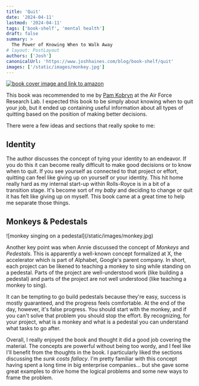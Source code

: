 ```yaml
---
title: 'Quit'
date: '2024-04-11'
lastmod: '2024-04-11'
tags: ['book-shelf', 'mental health']
draft: false
summary: >
  The Power of Knowing When to Walk Away
# layout: PostLayout
authors: ['Josh']
canonicalUrl: 'https://www.joshhaines.com/blog/book-shelf/quit'
images: ['/static/images/monkey.jpg']
---
```


<div className="mx-auto w-1/3">
  <a href="https://www.amazon.com/Quit-Power-Knowing-When-Walk/dp/0593422996">
    <img
      alt="book cover image and link to amazon"
      src="https://m.media-amazon.com/images/I/41T-js9SAzL._SY445_SX342_.jpg"
    />
  </a>
</div>

This book was recommended to me by [Pam Kobryn](https://www.linkedin.com/in/pam-kobryn-b4b5491a6) at the Air Force Research Lab. I expected this book to be simply about knowing when to quit your job, but it ended up containing useful information about all types of quitting based on the position of making better decisions.

There were a few ideas and sections that really spoke to me:

## Identity

The author discusses the concept of tying your identity to an endeavor. If you do this it can become really difficult to make good decisions or to know when to quit. If you see yourself as connected to that project or effort, quitting can feel like giving up on yourself or your identity. This hit home really hard as my internal start-up within Rolls-Royce is in a bit of a transition stage. It's become sort of my _baby_ and deciding to change or quit it has felt like giving up on myself. This book came at a great time to help me separate those things.

## Monkeys & Pedestals

<div className="-mx-2 flex flex-wrap justify-center overflow-hidden xl:-mx-2">
  <div className="my-1 w-full overflow-hidden px-2 xl:my-1 xl:w-3/4 xl:px-2">
    ![monkey singing on a pedestal](/static/images/monkey.jpg)
  </div>
</div>

Another key point was when Annie discussed the concept of _Monkeys_ and _Pedestals_. This is apparently a well-known concept formalized at X, the accelerator which is part of Alphabet, Google's parent company. In short, each project can be likened to teaching a monkey to sing while standing on a pedestal. Parts of the project are well-understood work (like building a pedestal) and parts of the project are not well understood (like teaching a monkey to sing).

It can be tempting to go build pedestals because they're easy, success is mostly guaranteed, and the progress feels comfortable. At the end of the day, however, it's false progress. You should start with the monkey, and if you can't solve that problem you should stop the effort. By recognizing, for your project, what is a monkey and what is a pedestal you can understand what tasks to go after.

Overall, I really enjoyed the book and thought it did a good job covering the material. The concepts are powerful without being too wordy, and I feel like I'll benefit from the thoughts in the book. I particularly liked the sections discussing the _sunk costs fallacy_. I'm pretty familiar with this concept having spent a long time in big enterprise companies… but she gave some great examples to drive home the logical problems and some new ways to frame the problem.
